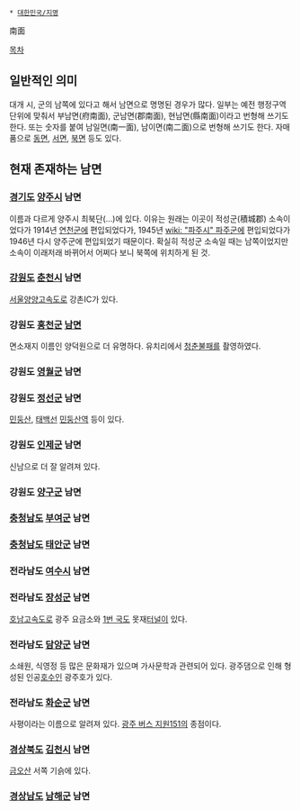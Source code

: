  * [[대한민국/지명]]

南面

[[목차]]

== 일반적인 의미 ==
대개 시, 군의 남쪽에 있다고 해서 남면으로 명명된 경우가 많다. 일부는 예전 행정구역 단위에 맞춰서 부남면(府南面), 군남면(郡南面), 현남면(縣南面)이라고 번형해 쓰기도 한다. 또는 숫자를 붙여 남일면(南一面), 남이면(南二面)으로 번형해 쓰기도 한다. 자매품으로 [[동면]], [[서면]], [[북면]] 등도 있다.

== 현재 존재하는 남면 ==

=== [[경기도]] [[양주시]] 남면 ===
이름과 다르게 양주시 최북단(...)에 있다. 이유는 원래는 이곳이 적성군(積城郡) 소속이었다가 1914년 [[연천군]]에 편입되었다가, 1945년 [[wiki: "파주시" 파주군]]에 편입되었다가 1946년 다시 양주군에 편입되었기 때문이다. 확실히 적성군 소속일 때는 남쪽이었지만 소속이 이래저래 바뀌어서 어쩌다 보니 북쪽에 위치하게 된 것.

=== [[강원도]] [[춘천시]] 남면 ===
[[서울양양고속도로]] 강촌IC가 있다.

=== 강원도 [[홍천군]] [[남면(홍천)|남면]] ===
면소재지 이름인 양덕원으로 더 유명하다. 유치리에서 [[청춘불패]]를 촬영하였다.

=== 강원도 [[영월군]] 남면 ===

=== 강원도 [[정선군]] 남면 ===
[[민둥산]], [[태백선]] [[민둥산역]] 등이 있다.

=== 강원도 [[인제군]] 남면 ===
신남으로 더 잘 알려져 있다.

=== 강원도 [[양구군]] 남면 ===

=== [[충청남도]] [[부여군]] 남면 ===

=== [[충청남도]] [[태안군]] 남면 ===

=== 전라남도 [[여수시]] 남면 ===

=== 전라남도 [[장성군]] 남면 ===
[[호남고속도로]] 광주 요금소와 [[1번 국도]] 못재[[터널]]이 있다.

=== 전라남도 [[담양군]] 남면 ===
소쇄원, 식영정 등 많은 문화재가 있으며 가사문학과 관련되어 있다. 광주댐으로 인해 형성된 인공[[호수]]인 광주호가 있다.

=== 전라남도 [[화순군]] 남면 ===
사평이라는 이름으로 알려져 있다. [[광주 버스 지원151]]의 종점이다.

=== [[경상북도]] [[김천시]] 남면 ===
[[금오산]] 서쪽 기슭에 있다.

=== [[경상남도]] [[남해군]] 남면 ===
